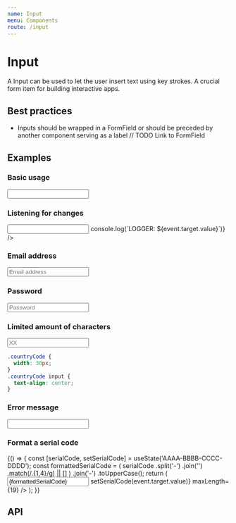 ```yaml
---
name: Input
menu: Components
route: /input
---
```



# Input

A Input can be used to let the user insert text using key strokes. A crucial form item for building interactive apps.

## Best practices

- Inputs should be wrapped in a FormField or should be preceded by another component serving as a label // TODO Link to FormField

## Examples

### Basic usage

<Playground>
  <Input name="firstname" />
</Playground>

### Listening for changes

<Playground>
  <Input name="logger" onChange={(event) => console.log(`LOGGER: ${event.target.value}`)} />
</Playground>

### Email address

<Playground>
  <Input name="email" placeholder="Email address" type="email" />
</Playground>

### Password

<Playground>
  <Input name="password" placeholder="Password" type="password" />
</Playground>

### Limited amount of characters

<Playground>
  <Input name="countryCode" maxLength={2} className={styles.countryCode} placeholder="XX" />
</Playground>

```css
.countryCode {
  width: 30px;
}
.countryCode input {
  text-align: center;
}
```

### Error message

<Playground>
  <Input name="username" errorMessage="The username contains invalid characters" />
</Playground>

### Format a serial code

<Playground>
  {() => {
    const [serialCode, setSerialCode] = useState('AAAA-BBBB-CCCC-DDDD');
    const formattedSerialCode = (
      serialCode
        .split('-')
        .join('')
        .match(/.{1,4}/g) || []
    )
      .join('-')
      .toUpperCase();
    return (
      <Input
        name="serialCode"
        value={formattedSerialCode}
        onChange={(event) => setSerialCode(event.target.value)}
        maxLength={19}
      />
    );
  }}
</Playground>

## API

<Props of={Input} />
